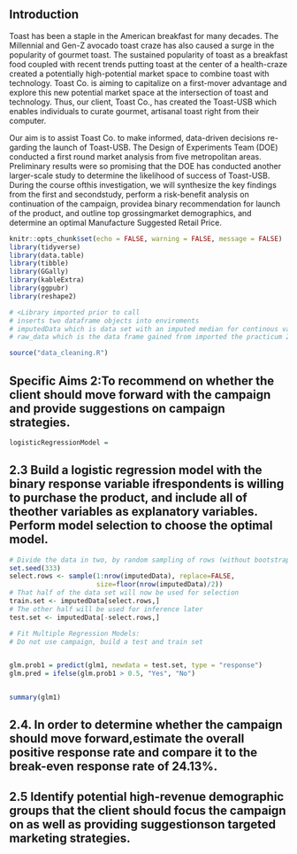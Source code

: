 ## Introduction

Toast has been a staple in the American breakfast for many decades.  The Millennial and Gen-Z avocado toast craze has also caused a surge in the popularity of gourmet toast.  The sustained popularity of toast as a breakfast food coupled with recent trends putting toast at the center of a health-craze created a potentially high-potential market space to combine toast with technology.  Toast Co. is aiming to capitalize on a first-mover advantage and explore this new potential market space at the intersection of toast and technology. Thus,  our  client,  Toast  Co.,  has  created  the Toast-USB which enables individuals to curate gourmet, artisanal toast right from their computer.  


Our  aim  is  to  assist  Toast  Co. to  make  informed,  data-driven  decisions  re-garding the launch of Toast-USB.  The Design of Experiments Team (DOE) conducted a first round market analysis from five metropolitan areas. Preliminary results were so promising that the DOE has conducted another larger-scale study to determine the likelihood of success of Toast-USB.  During the course ofthis investigation, we will synthesize the key findings from the first and secondstudy, perform a risk-benefit analysis on continuation of the campaign, providea binary recommendation for launch of the product,  and outline top grossingmarket demographics, and determine an optimal Manufacture Suggested Retail Price.


```r
knitr::opts_chunk$set(echo = FALSE, warning = FALSE, message = FALSE)
library(tidyverse)
library(data.table)
library(tibble)
library(GGally)
library(kableExtra)
library(ggpubr)
library(reshape2)

# <Library imported prior to call
# inserts two dataframe objects into enviroments
# imputedData which is data set with an imputed median for continous variables
# raw_data which is the data frame gained from imported the practicum 2 materials

source("data_cleaning.R")

```

## Specific Aims 2:To recommend on whether the client should move forward with the campaign and provide suggestions on campaign strategies.



```r
logisticRegressionModel = 

```










## 2.3  Build a logistic regression model with the binary response variable ifrespondents is willing to purchase the product, and include all of theother variables as explanatory variables.  Perform model selection to choose the optimal model.
```r
# Divide the data in two, by random sampling of rows (without bootstrapping)
set.seed(333)
select.rows <- sample(1:nrow(imputedData), replace=FALSE,
                      size=floor(nrow(imputedData)/2))
# That half of the data set will now be used for selection
train.set <- imputedData[select.rows,]
# The other half will be used for inference later
test.set <- imputedData[-select.rows,]

# Fit Multiple Regression Models:
# Do not use campaign, build a test and train set


glm.prob1 = predict(glm1, newdata = test.set, type = "response")
glm.pred = ifelse(glm.prob1 > 0.5, "Yes", "No")


summary(glm1)

```

## 2.4.  In order to determine whether the campaign should move forward,estimate  the  overall  positive  response  rate  and  compare  it  to  the break-even response rate of 24.13%.

## 2.5 Identify potential high-revenue demographic groups that the client should focus the campaign on as well as providing suggestionson targeted marketing strategies.
